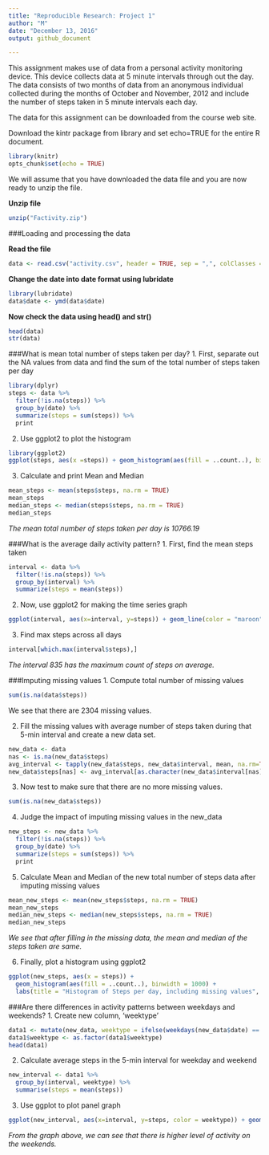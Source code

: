 ---
title: "Reproducible Research: Project 1"
author: "M"
date: "December 13, 2016"
output: github_document

---
This assignment makes use of data from a personal activity monitoring device. This device collects data at 5 minute intervals through out the day. The data consists of two months of data from an anonymous individual collected during the months of October and November, 2012 and include the number of steps taken in 5 minute intervals each day.

The data for this assignment can be downloaded from the course web site.

Download the kintr package from library and set echo=TRUE for the entire R document.
```{r}
library(knitr)
opts_chunk$set(echo = TRUE)
```
We will assume that you have downloaded the data file and you are now ready to unzip the file.

**Unzip file**
```{r}
unzip("Factivity.zip")
```
###Loading and processing the data

**Read the file**
```{r}
data <- read.csv("activity.csv", header = TRUE, sep = ",", colClasses = c("numeric", "character", "integer"))
```

**Change the date into date format using lubridate**
```{r}
library(lubridate)
data$date <- ymd(data$date)
```

**Now check the data using head() and str()**
```{r}
head(data)
str(data)
```

###What is mean total number of steps taken per day?
1. First, separate out the NA values from data and find the sum of the total number of steps taken per day
```{r}
library(dplyr)
steps <- data %>%
  filter(!is.na(steps)) %>%
  group_by(date) %>%
  summarize(steps = sum(steps)) %>%
  print
```

2. Use ggplot2 to plot the histogram
```{r}
library(ggplot2)
ggplot(steps, aes(x =steps)) + geom_histogram(aes(fill = ..count..), binwidth = 1000) + labs(title = "Histogram of Steps per Day", x = "Steps per Day", y = "Frequency")
```

3. Calculate and print Mean and Median
```{r}
mean_steps <- mean(steps$steps, na.rm = TRUE)
mean_steps
median_steps <- median(steps$steps, na.rm = TRUE)
median_steps
```
*The mean total number of steps taken per day is 10766.19*

###What is the average daily activity pattern?
1. First, find the mean steps taken
```{r}
interval <- data %>%
  filter(!is.na(steps)) %>%
  group_by(interval) %>%
  summarize(steps = mean(steps))
```

2. Now, use ggplot2 for making the time series graph
```{r}
ggplot(interval, aes(x=interval, y=steps)) + geom_line(color = "maroon") + labs(title = "Average Steps Across All Days", x = "Intervals", y = "Steps")
```

3. Find max steps across all days
```{r}
interval[which.max(interval$steps),]
```

*The interval 835 has the maximum count of steps on average.*

###Imputing missing values
1. Compute total number of missing values
```{r}
sum(is.na(data$steps))
```
We see that there are 2304 missing values.

2. Fill the missing values with average number of steps taken during that 5-min interval and create a new data set.
```{r}
new_data <- data
nas <- is.na(new_data$steps)
avg_interval <- tapply(new_data$steps, new_data$interval, mean, na.rm=TRUE, simplify=TRUE)
new_data$steps[nas] <- avg_interval[as.character(new_data$interval[nas])]
```

3. Now test to make sure that there are no more missing values.
```{r}
sum(is.na(new_data$steps))
```

4. Judge the impact of imputing missing values in the new_data
```{r}
new_steps <- new_data %>%
  filter(!is.na(steps)) %>%
  group_by(date) %>%
  summarize(steps = sum(steps)) %>%
  print
```

5. Calculate Mean and Median of the new total number of steps data after imputing missing values
```{r}
mean_new_steps <- mean(new_steps$steps, na.rm = TRUE)
mean_new_steps
median_new_steps <- median(new_steps$steps, na.rm = TRUE)
median_new_steps
```
*We see that after filling in the missing data, the mean and median of the steps taken are same.*

6. Finally, plot a histogram using ggplot2
```{r}
ggplot(new_steps, aes(x = steps)) +
  geom_histogram(aes(fill = ..count..), binwidth = 1000) +
  labs(title = "Histogram of Steps per day, including missing values", x = "Steps per day", y = "Frequency")
```

###Are there differences in activity patterns between weekdays and weekends?
1. Create new column, 'weektype'
```{r}
data1 <- mutate(new_data, weektype = ifelse(weekdays(new_data$date) == "Saturday" | weekdays(new_data$date) == "Sunday", "weekend", "weekday"))
data1$weektype <- as.factor(data1$weektype)
head(data1)
```

2. Calculate average steps in the 5-min interval for weekday and weekend
```{r}
new_interval <- data1 %>%
  group_by(interval, weektype) %>%
  summarise(steps = mean(steps))
```

3. Use ggplot to plot panel graph
```{r}
ggplot(new_interval, aes(x=interval, y=steps, color = weektype)) + geom_line() + facet_grid(weektype~.)
```


*From the graph above, we can see that there is higher level of activity on the weekends.*



